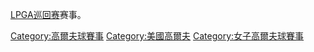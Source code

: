 [[美国女子职业高尔夫协会|LPGA巡回赛]]赛事。

[[Category:高爾夫球賽事|Category:高爾夫球賽事]]
[[Category:美國高爾夫|Category:美國高爾夫]]
[[Category:女子高爾夫球賽事|Category:女子高爾夫球賽事]]